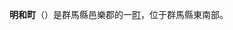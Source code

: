 {{日本町村|
自治體名=明和|
町村=町|
圖像=[[File:Kawamata_criminal_field.jpg|240px]]|
圖像說明=[[川俁事件|川俁事件]]紀念碑|
町村章=|
日文原名=明和町|
平假名=めいわまち|
羅馬字拼音=Meiwa-machi|
都道府縣=群馬縣|
支廳=|
郡=邑樂郡|
編號=10522-8|
面積=19.67|
邊界未定=|
人口=11,651|
統計時間=2007年6月1日|
自治體=[[館林市|館林市]]、[[千代田町|千代田町]]、[[板倉町|板倉町]]、[[羽生市|羽生市]]|
樹=|
花=|
鳥=|
其他象徵物=|
其他象徵=|
郵遞區號=370-0795|
所在地=邑樂郡明和町新里250-1|
電話號碼=276-84-3117|
外部連結=http://www.town.meiwa.gunma.jp/|
經度=|
緯度=|
地圖=|
註記=
}}
'''明和町'''（{{jpn|j=明和町|hg=めいわまち|rm=Meiwa machi|f=y}}）是群馬縣邑樂郡的一[[町|町]]，位于群馬縣東南部。

{{群馬縣}}{{Authority control}}
